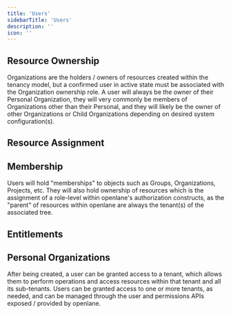 ```yaml
---
title: 'Users'
sidebarTitle: 'Users'
description: ''
icon: ''
---
```


## Resource Ownership

Organizations are the holders / owners of resources created within the tenancy model, but a confirmed user in active state must be associated with the Organization ownership role. A user will always be the owner of their Personal Organization, they will very commonly be members of Organizations other than their Personal, and they will likely be the owner of other Organizations or Child Organizations depending on desired system configuration(s).

## Resource Assignment

## Membership

Users will hold "memberships" to objects such as Groups, Organizations, Projects, etc. They will also hold ownership of resources which is the assignment of a role-level within openlane's authorization constructs, as the "parent" of resources within openlane are always the tenant(s) of the associated tree.

## Entitlements


## Personal Organizations

After being created, a user can be granted access to a tenant, which allows them to perform operations and access resources within that tenant and all its sub-tenants. Users can be granted access to one or more tenants, as needed, and can be managed through the user and permissions APIs exposed / provided by openlane.
